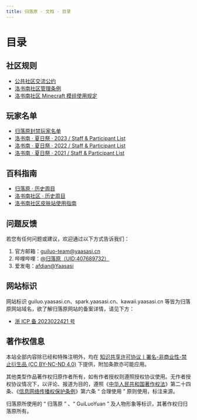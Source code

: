 ```yaml
---
title: 归落原 · 文档 · 目录
---
```


# 目录

## 社区规则

- [公共社区交流公约](rules/community_chat_convention)
- [洛书南社区管理条例](rules/losenone_community_management_regulations)
- [洛书南社区 Minecraft 模组使用规定](rules/allowed_modifications)

## 玩家名单

- [归落原封禁玩家名单](players_list/blacklists)
- [洛书南 · 夏日祭 · 2023 / Staff & Participant List](players_list/losenone_summerfestival_2023_staff_and_participant_list)
- [洛书南 · 夏日祭 · 2022 / Staff & Participant List](players_list/losenone_summerfestival_2022_staff_and_participant_list)
- [洛书南 · 夏日祭 · 2021 / Staff & Participant List](players_list/losenone_summerfestival_2021_staff_and_participant_list)

## 百科指南

- [归落原 · 历史周目](https://spark.yaasasi.cn/docs/playthrough)
- [洛书南社区 · 历史周目](https://spark.yaasasi.cn/docs/playthrough_losenone)
- [洛书南社区皮肤站使用指南](wiki/losenone_skin_user_guide)

## 问题反馈

若您有任何问题或建议，欢迎通过以下方式告诉我们：

1. 官方邮箱：guiluo-team@yaasasi.cn
2. 哔哩哔哩：[@归落原（UID:407689732）](https://space.bilibili.com/407689732)
3. 爱发电：[afdian@Yaasasi](https://afdian.net/@Yaasasi)

## 网站标识

网站标识 guiluo.yaasasi.cn、spark.yaasasi.cn、kawaii.yaasasi.cn 等皆为归落原网站域名，欲了解归落原网站的备案详情，请见下方：
- [浙 ICP 备 2023022421 号](https://beian.miit.gov.cn/)

## 著作权信息

本站全部内容除已经和特殊注明外，均在 [知识共享许可协议丨署名-非商业性-禁止衍生品 (CC BY-NC-ND 4.0)](https://creativecommons.org/licenses/by-nc-nd/4.0/) 下提供，附加条款亦可能应用。

其他类型作品著作权归原作者所有，如有作者授权则遵照授权协议使用。无作者授权协议情况下，以评论、报道为目的，遵照《[中华人民共和国著作权法](https://flk.npc.gov.cn/detail2.html?ZmY4MDgwODE3NTJiN2Q0MzAxNzVlNDc2NmJhYjE1NTc%3D)》第二十四条、《[信息网络传播权保护条例](https://flk.npc.gov.cn/detail.html?ZmY4MDgwODE2ZjNjYmIzYzAxNmY0MTM5OTJiMjFkYjk%3D)》第六条 “ 合理使用 ” 原则使用，标注来源。

归落原所使用的 “ 归落原 ” 、“ GuiLuoYuan ” 及人物形象等标识，其著作权归归落原所有。
